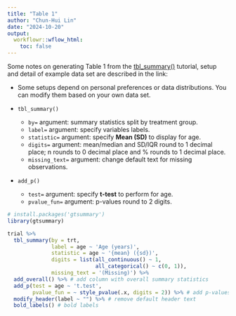 ```yaml
---
title: "Table 1"
author: "Chun-Hui Lin"
date: "2024-10-20"
output:
  workflowr::wflow_html:
    toc: false
---
```


Some notes on generating Table 1 from the  [tbl_summary()](https://www.danieldsjoberg.com/gtsummary/articles/tbl_summary.html) tutorial, setup and detail of example data set are described in the link: 

* Some setups depend on personal preferences or data distributions. You can modify them based on your own data set.

* `tbl_summary()`

  * `by=` argument: summary statistics split by treatment group. 
  * `label=` argument: specify variables labels.
  * `statistic=` argument: specify **Mean (SD)** to display for age.
  * `digits=` argument: mean/median and SD/IQR round to 1 decimal place; n rounds to 0 decimal place and % rounds to 1 decimal place.
  * `missing_text=` argument: change default text for missing observations.

* `add_p()`

  * `test=` argument: specify **t-test** to perform for age.
  * `pvalue_fun=` argument: p-values round to 2 digits.

```r
# install.packages('gtsummary')
library(gtsummary)
```

```r
trial %>%
  tbl_summary(by = trt,
              label = age ~ 'Age (years)',
              statistic = age ~ '{mean} ({sd})',
              digits = list(all_continuous() ~ 1,
                            all_categorical() ~ c(0, 1)),
              missing_text = '(Missing)') %>%
  add_overall() %>% # add column with overall summary statistics
  add_p(test = age ~ 't.test', 
        pvalue_fun = ~ style_pvalue(.x, digits = 2)) %>% # add p-values
  modify_header(label ~ "") %>% # remove default header text
  bold_labels() # bold labels
```

